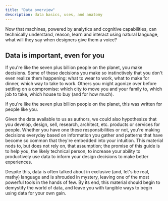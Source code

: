 ```yaml
---
title: "Data overview"
description: data basics, uses, and anatomy
---
```


<PageDescription>

  Now that machines, powered by analytics and cognitive capabilities, can technically understand, reason, learn and interact using natural language, what will they say when designers give them a voice?

</PageDescription>


## Data is important, even for you
If you're like the seven plus billion people on the planet, you make decisions. Some of these decisions you make so instinctively that you don't even realize them happening: what to wear to work, what to make for dinner, which way to take to work. Others you might agonize over before settling on a compromise: which city to move you and your family to, which job to take, which house to buy (and for how much).



If you're like the seven plus billion people on the planet, this was written for people like you.


Given the data available to us as authors, we could also hypothesize that you develop, design, sell, research, architect, etc. products or services for people. Whether you have one these responsibilities or not, you're making decisions everyday based on information you gather and patterns that have become so common that they're embedded into your intuition. This material nods to, but does not rely on, that assumption; the promise of this guide is to help you, the likely technical person, to increase your ability to productively use data to inform your design decisions to make better experiences.


Despite this, data is often talked about in exclusive (and, let's be real, mathy) language and is shrouded in mystery, leaving one of the most powerful tools in the hands of few. By its end, this material should begin to demystify the world of data, and leave you with tangible ways to begin using data for your own gain.
